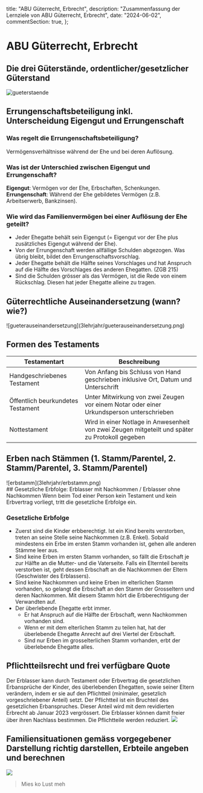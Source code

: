   title: "ABU Güterrecht, Erbrecht",
  description: "Zusammenfassung der Lernziele von ABU Güterrecht, Erbrecht",
  date: "2024-06-02",
  commentSection: true,
};

# ABU Güterrecht, Erbrecht

## Die drei Güterstände, ordentlicher/gesetzlicher Güterstand

![gueterstaende](3lehrjahr/gueterstaende.png)

## Errungenschaftsbeteiligung inkl. Unterscheidung Eigengut und Errungenschaft

### Was regelt die Errungenschaftsbeteiligung?

Vermögensverhältnisse während der Ehe und bei deren Auflösung.

### Was ist der Unterschied zwischen Eigengut und Errungenschaft?

**Eigengut**: Vermögen vor der Ehe, Erbschaften, Schenkungen.\
**Errungenschaft**: Während der Ehe gebildetes Vermögen (z.B. Arbeitserwerb, Bankzinsen).

### Wie wird das Familienvermögen bei einer Auflösung der Ehe geteilt?

- Jeder Ehegatte behält sein Eigengut (= Eigengut vor der Ehe plus zusätzliches Eigengut während der Ehe).
- Von der Errungenschaft werden allfällige Schulden abgezogen. Was übrig bleibt, bildet den Errungenschaftsvorschlag.
- Jeder Ehegatte behält die Hälfte seines Vorschlages und hat Anspruch auf die Hälfte des Vorschlages des anderen Ehegatten. (ZGB 215)
- Sind die Schulden grösser als das Vermögen, ist die Rede von einem Rückschlag. Diesen hat jeder Ehegatte alleine zu tragen.

## Güterrechtliche Auseinandersetzung (wann? wie?)

<div style={{ background: "white" }}>
  ![gueterauseinandersetzung](3lehrjahr/gueterauseinandersetzung.png)
</div>

## Formen des Testaments

| Testamentart                      | Beschreibung                                                                                    |
| --------------------------------- | ----------------------------------------------------------------------------------------------- |
| Handgeschriebenes Testament       | Von Anfang bis Schluss von Hand geschrieben inklusive Ort, Datum und Unterschrift               |
| Öffentlich beurkundetes Testament | Unter Mitwirkung von zwei Zeugen vor einem Notar oder einer Urkundsperson unterschrieben        |
| Nottestament                      | Wird in einer Notlage in Anwesenheit von zwei Zeugen mitgeteilt und später zu Protokoll gegeben |

## Erben nach Stämmen (1. Stamm/Parentel, 2. Stamm/Parentel, 3. Stamm/Parentel)

<div style={{ background: "white" }}>![erbstamm](3lehrjahr/erbstamm.png)</div>
## Gesetzliche Erbfolge: Erblasser mit Nachkommen / Erblasser ohne Nachkommen Wenn
beim Tod einer Person kein Testament und kein Erbvertrag vorliegt, tritt die gesetzliche
Erbfolge ein.

### Gesetzliche Erbfolge

- Zuerst sind die Kinder erbberechtigt. Ist ein Kind bereits verstorben, treten an seine Stelle seine Nachkommen (z.B. Enkel). Sobald mindestens ein Erbe im ersten Stamm vorhanden ist, gehen alle anderen Stämme leer aus.
- Sind keine Erben im ersten Stamm vorhanden, so fällt die Erbschaft je zur Hälfte an die Mutter- und die Vaterseite. Falls ein Elternteil bereits verstorben ist, geht dessen Erbschaft an die Nachkommen der Eltern (Geschwister des Erblassers).
- Sind keine Nachkommen und keine Erben im elterlichen Stamm vorhanden, so gelangt die Erbschaft an den Stamm der Grosseltern und deren Nachkommen. Mit diesem Stamm hört die Erbberechtigung der Verwandten auf.
- Der überlebende Ehegatte erbt immer.
  - Er hat Anspruch auf die Hälfte der Erbschaft, wenn Nachkommen vorhanden sind.
  - Wenn er mit dem elterlichen Stamm zu teilen hat, hat der überlebende Ehegatte Anrecht auf drei Viertel der Erbschaft.
  - Sind nur Erben im grosselterlichen Stamm vorhanden, erbt der überlebende Ehegatte alles.

## Pflichtteilsrecht und frei verfügbare Quote

Der Erblasser kann durch Testament oder Erbvertrag die gesetzlichen Erbansprüche der Kinder, des überlebenden Ehegatten, sowie seiner Eltern verändern, indem er sie auf den Pflichtteil (minimaler, gesetzlich vorgeschriebener Anteil) setzt. Der Pflichtteil ist ein Bruchteil des gesetzlichen Erbanspruches.
Dieser Anteil wird mit dem revidierten Erbrecht ab Januar 2023 vergrössert. Die Erblasser können damit freier über ihren Nachlass bestimmen. Die Pflichtteile werden reduziert.
![](3lehrjahr/pflichtteil.png)

## Familiensituationen gemäss vorgegebener Darstellung richtig darstellen, Erbteile angeben und berechnen

![](3lehrjahr/erbzeichnen.png)

> Mies ko Lust meh

